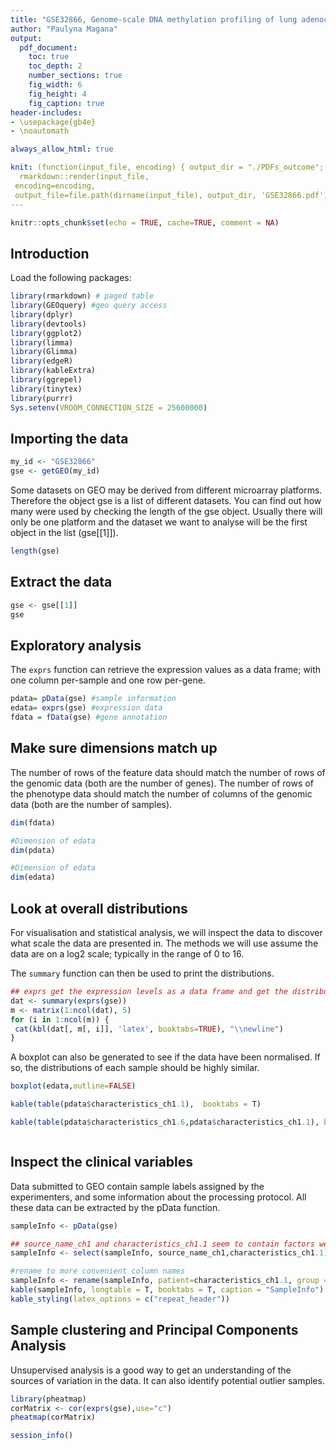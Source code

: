 ```yaml
---
title: "GSE32866, Genome-scale DNA methylation profiling of lung adenocarcinoma:"
author: "Paulyna Magana"
output:
  pdf_document:
    toc: true
    toc_depth: 2
    number_sections: true
    fig_width: 6
    fig_height: 4
    fig_caption: true
header-includes:
- \usepackage{gb4e}
- \noautomath

always_allow_html: true

knit: (function(input_file, encoding) { output_dir = "./PDFs_outcome";
  rmarkdown::render(input_file,
 encoding=encoding,
 output_file=file.path(dirname(input_file), output_dir, 'GSE32866.pdf'))})
---
```


```r
knitr::opts_chunk$set(echo = TRUE, cache=TRUE, comment = NA)
```

## Introduction

Load the following packages:


```r
library(rmarkdown) # paged table
library(GEOquery) #geo query access
library(dplyr)
library(devtools)
library(ggplot2)
library(limma)
library(Glimma)
library(edgeR)
library(kableExtra)
library(ggrepel)
library(tinytex)
library(purrr)
Sys.setenv(VROOM_CONNECTION_SIZE = 25600000)
```

## Importing the data

```r
my_id <- "GSE32866"
gse <- getGEO(my_id)
```



Some datasets on GEO may be derived from different microarray platforms. Therefore the object gse is a list of different datasets. You can find out how many were used by checking the length of the gse object. Usually there will only be one platform and the dataset we want to analyse will be the first object in the list (gse[[1]]).

```r
length(gse)
```

## Extract the data

```r
gse <- gse[[1]]
gse
```

## Exploratory analysis

The `exprs` function can retrieve the expression values as a data frame; with one column per-sample and one row per-gene.

```r
pdata= pData(gse) #sample information
edata= exprs(gse) #expression data
fdata = fData(gse) #gene annotation
```

## Make sure dimensions match up

The number of rows of the feature data should match the number of rows of the genomic data (both are the number of genes). The number of rows of the phenotype data should match the number of columns of the genomic data (both are the number of samples).

```r
dim(fdata)
```

```r
#Dimension of edata
dim(pdata)
```

```r
#Dimension of edata
dim(edata)
```

## Look at overall distributions

For visualisation and statistical analysis, we will inspect the data to discover what scale the data are presented in. The methods we will use assume the data are on a log2 scale; typically in the range of 0 to 16.

The `summary` function can then be used to print the distributions.

```r
## exprs get the expression levels as a data frame and get the distribution
dat <- summary(exprs(gse))
m <- matrix(1:ncol(dat), 5)
for (i in 1:ncol(m)) {
 cat(kbl(dat[, m[, i]], 'latex', booktabs=TRUE), "\\newline")
}
```

A boxplot can also be generated to see if the data have been normalised. If so, the distributions of each sample should be highly similar.

```r
boxplot(edata,outline=FALSE)
```



```r
kable(table(pdata$characteristics_ch1.1),  booktabs = T)
```


```r
kable(table(pdata$characteristics_ch1.6,pdata$characteristics_ch1.1), booktabs = T)
```

```r
```


## Inspect the clinical variables

Data submitted to GEO contain sample labels assigned by the experimenters, and some information about the processing protocol. All these data can be extracted by the pData function.
```r
sampleInfo <- pData(gse)
```


```r
## source_name_ch1 and characteristics_ch1.1 seem to contain factors we might need for the analysis
sampleInfo <- select(sampleInfo, source_name_ch1,characteristics_ch1.1)
```

```r
#rename to more convenient column names
sampleInfo <- rename(sampleInfo, patient=characteristics_ch1.1, group = source_name_ch1)
kable(sampleInfo, longtable = T, booktabs = T, caption = "SampleInfo") %>%
kable_styling(latex_options = c("repeat_header"))
```

## Sample clustering and Principal Components Analysis

Unsupervised analysis is a good way to get an understanding of the sources of variation in the data. It can also identify potential outlier samples.


```r
library(pheatmap)
corMatrix <- cor(exprs(gse),use="c")
pheatmap(corMatrix)         
```





```r
session_info()
```

